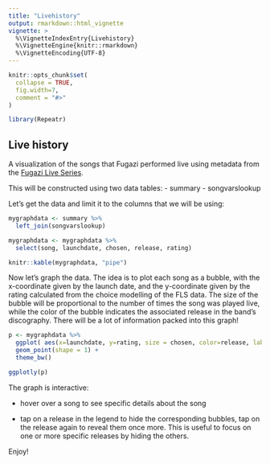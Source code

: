 ```yaml
---
title: "Livehistory"
output: rmarkdown::html_vignette
vignette: >
  %\VignetteIndexEntry{Livehistory}
  %\VignetteEngine{knitr::rmarkdown}
  %\VignetteEncoding{UTF-8}
---
```


```r
knitr::opts_chunk$set(
  collapse = TRUE,
  fig.width=7,
  comment = "#>"
)
```

```r
library(Repeatr)
```

## Live history

A visualization of the songs that Fugazi performed live using metadata from the [Fugazi Live Series](https://www.dischord.com/fugazi_live_series).  

This will be constructed using two data tables:
- summary
- songvarslookup

Let's get the data and limit it to the columns that we will be using: 

```r
mygraphdata <- summary %>%
  left_join(songvarslookup)

mygraphdata <- mygraphdata %>%
  select(song, launchdate, chosen, release, rating)

knitr::kable(mygraphdata, "pipe")

``` 

Now let's graph the data. The idea is to plot each song as a bubble, with the x-coordinate given by the launch date, and the y-coordinate given by the rating calculated from the choice modelling of the FLS data. The size of the bubble will be proportional to the number of times the song was played live, while the color of the bubble indicates the associated release in the band's discography.  There will be a lot of information packed into this graph!    

```r

p <- mygraphdata %>%
  ggplot( aes(x=launchdate, y=rating, size = chosen, color=release, label=song)) +
  geom_point(shape = 1) +
  theme_bw()

ggplotly(p)


```   

The graph is interactive: 

- hover over a song to see specific details about the song

- tap on a release in the legend to hide the corresponding
bubbles, tap on the release again to reveal them once more.  This is useful to focus on one or more specific releases by hiding the others.   


Enjoy!


